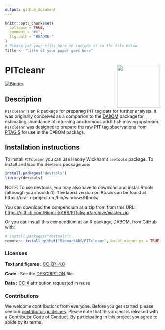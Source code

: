 ```yaml
---
output: github_document
---
```


<!-- README.md is generated from README.Rmd. Please edit that file -->

```r
knitr::opts_chunk$set(
  collapse = TRUE,
  comment = "#>",
  fig.path = "README-"
)
# Please put your title here to include it in the file below.
Title <- "Title of your paper goes here"
```

# PITcleanr <a href='https://github.com/BiomarkABS/PITcleanr'><img src='man/figures/logo.png' align="right" height="139" /></a>

<!-- badges: start -->
[![Binder](https://mybinder.org/badge_logo.svg)](https://mybinder.org/v2/gh/BiomarkABS/PITcleanr/master?urlpath=rstudio)
<!-- badges: end -->

## Description

`PITcleanr` is an R package for preparing PIT tag data for further analysis. It was originally conceived as a companion to the [DABOM](https://github.com/BiomarkABS/DABOM) package for estimating abundance of returning anadromous adult fish moving upstream. `PITcleanr` was designed to prepare the raw PIT tag observations from [PTAGIS](http://www.ptagis.org) for use in the DABOM package.

## Installation instructions

To install `PITcleanr` you can use Hadley Wickham's `devtools` package. To install and load the devtools package use:

```r
install.packages("devtools")
library(devtools)
```

NOTE: To use devtools, you may also have to download and install Rtools (although you shouldn't). The latest version on Rtools can be found at https://cran.r-project.org/bin/windows/Rtools/
  
You can download the compendium as a zip from from this URL: <https://github.com/BiomarkABS/PITcleanr/archive/master.zip>

Or you can install this compendium as an R package, DABOM, from GitHub with:

```r
# install.packages("devtools")
remotes::install_github("BiomarkABS/PITcleanr", build_vignettes = TRUE)
```

### Licenses

**Text and figures :**  [CC-BY-4.0](http://creativecommons.org/licenses/by/4.0/)

**Code :** See the [DESCRIPTION](DESCRIPTION) file

**Data :** [CC-0](http://creativecommons.org/publicdomain/zero/1.0/) attribution requested in reuse

### Contributions

We welcome contributions from everyone. Before you get started, please see our [contributor guidelines](CONTRIBUTING.md). Please note that this project is released with a [Contributor Code of Conduct](CONDUCT.md). By participating in this project you agree to abide by its terms.

